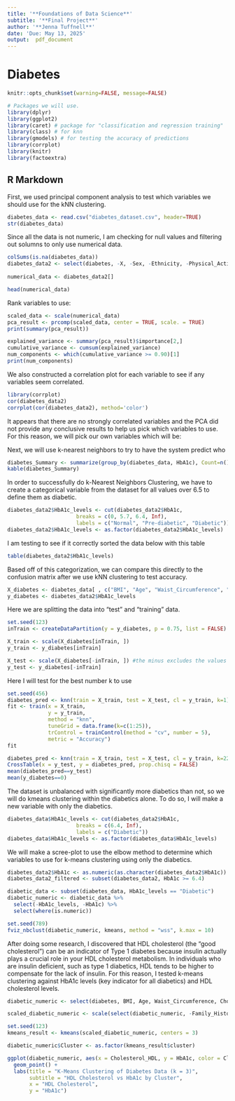 ---
title: '**Foundations of Data Science**'
subtitle: '**Final Project**'
author: '**Jenna Tuffnell**'
date: 'Due: May 13, 2025'
output:  pdf_document
---
\hrule

# Diabetes

```{r, include=FALSE}
knitr::opts_chunk$set(warning=FALSE, message=FALSE)
```

```{r}
# Packages we will use.
library(dplyr)
library(ggplot2)
library(caret) # package for "classification and regression training"
library(class) # for knn
library(gmodels) # for testing the accuracy of predictions
library(corrplot)
library(knitr)
library(factoextra)
```

## R Markdown

First, we used principal component analysis to test which variables we should use for the kNN clustering. 

```{r}
diabetes_data <- read.csv("diabetes_dataset.csv", header=TRUE)
str(diabetes_data)
```


Since all the data is not numeric, I am checking for null values and filtering out solumns to only use numerical data.

```{r}
colSums(is.na(diabetes_data))
diabetes_data2 <- select(diabetes, -X, -Sex, -Ethnicity, -Physical_Activity_Level, -Smoking_Status, -Alcohol_Consumption)
      
numerical_data <- diabetes_data2[]

head(numerical_data)
```
Rank variables to use: 
```{r}
scaled_data <- scale(numerical_data)
pca_result <- prcomp(scaled_data, center = TRUE, scale. = TRUE)
print(summary(pca_result))
```
```{r}
explained_variance <- summary(pca_result)$importance[2,]
cumulative_variance <- cumsum(explained_variance)
num_components <- which(cumulative_variance >= 0.90)[1]
print(num_components)
```

We also constructed a correlation plot for each variable to see if any variables seem correlated. 
```{r}
library(corrplot)
cor(diabetes_data2)
corrplot(cor(diabetes_data2), method='color')
```
It appears that there are no strongly correlated variables and the PCA did not provide any conclusive results to help us pick which variables to use. For this reason, we will pick our own variables which will be: 

Next, we will use k-nearest neighbors to try to have the system predict who 

```{r}
diabetes_Summary <- summarize(group_by(diabetes_data, HbA1c), Count=n(), Percentage=n()/nrow(diabetes_data2)*100)
kable(diabetes_Summary)
```
In order to successfully do k-Nearest Neighbors Clustering, we have to create a categorical variable from the dataset for all values over 6.5 to define them as diabetic. 

```{r}
diabetes_data2$HbA1c_levels <- cut(diabetes_data2$HbA1c,
                      breaks = c(0, 5.7, 6.4, Inf),
                      labels = c("Normal", "Pre-diabetic", "Diabetic"))
diabetes_data2$HbA1c_levels <- as.factor(diabetes_data2$HbA1c_levels)
```

I am testing to see if it correctly sorted the data below with this table

```{r}
table(diabetes_data2$HbA1c_levels)
```
Based off of this categorization, we can compare this directly to the confusion matrix after we use kNN clustering to test accuracy. 

```{r}
X_diabetes <- diabetes_data[ , c("BMI", "Age", "Waist_Circumference", "Cholesterol_LDL", "Family_History_of_Diabetes", "Fasting_Blood_Glucose")] # first space for rows, if you don't specify it includes all
y_diabetes <- diabetes_data2$HbA1c_levels
```
Here we are splitting the data into "test" and "training" data. 
```{r}
set.seed(123)
inTrain <- createDataPartition(y = y_diabetes, p = 0.75, list = FALSE)
```

```{r}
X_train <- scale(X_diabetes[inTrain, ])
y_train <- y_diabetes[inTrain]

X_test <- scale(X_diabetes[-inTrain, ]) #the minus excludes the values specified
y_test <- y_diabetes[-inTrain]
```
Here I will test for the best number k to use
```{r}
set.seed(456)
diabetes_pred <- knn(train = X_train, test = X_test, cl = y_train, k=1)
fit <- train(x = X_train,
             y = y_train, 
             method = "knn",
             tuneGrid = data.frame(k=c(1:25)),
             trControl = trainControl(method = "cv", number = 5),
             metric = "Accuracy")
fit
```


```{r}
diabetes_pred <- knn(train = X_train, test = X_test, cl = y_train, k=22)
CrossTable(x = y_test, y = diabetes_pred, prop.chisq = FALSE)
mean(diabetes_pred==y_test)
mean(y_diabetes==0)
```
The dataset is unbalanced with significantly more diabetics than not, so we will do kmeans clustering within the diabetics alone. To do so, I will make a new variable with only the diabetics.
```{r}
diabetes_data$HbA1c_levels <- cut(diabetes_data2$HbA1c,
                      breaks = c(6.4, Inf),
                      labels = c("Diabetic"))
diabetes_data$HbA1c_levels <- as.factor(diabetes_data$HbA1c_levels)
```
We will make a scree-plot to use the elbow method to determine which variables to use for k-means clustering using only the diabetics.
```{r}
diabetes_data2$HbA1c <- as.numeric(as.character(diabetes_data2$HbA1c))
diabetes_data2_filtered <- subset(diabetes_data2, HbA1c >= 6.4)
```


```{r}
diabetic_data <- subset(diabetes_data, HbA1c_levels == "Diabetic")
diabetic_numeric <- diabetic_data %>% 
  select(-HbA1c_levels, -HbA1c) %>% 
  select(where(is.numeric))
```
```{r}
set.seed(789)
fviz_nbclust(diabetic_numeric, kmeans, method = "wss", k.max = 10)
```
After doing some research, I discovered that HDL cholesterol (the "good cholesterol") can be an indicator of Type 1 diabetes because insulin actually plays a crucial role in your HDL cholesterol metabolism. In individuals who are insulin deficient, such as type 1 diabetics, HDL tends to be higher to compensate for the lack of insulin. For this reason, I tested k-means clustering against HbA1c levels (key indicator for all diabetics) and HDL cholesterol levels. 
```{r}
diabetic_numeric <- select(diabetes, BMI, Age, Waist_Circumference, Cholesterol_LDL, Cholesterol_HDL, Family_History_of_Diabetes, HbA1c)

scaled_diabetic_numeric <- scale(select(diabetic_numeric, -Family_History_of_Diabetes))

set.seed(123)
kmeans_result <- kmeans(scaled_diabetic_numeric, centers = 3)

diabetic_numeric$Cluster <- as.factor(kmeans_result$cluster)

ggplot(diabetic_numeric, aes(x = Cholesterol_HDL, y = HbA1c, color = Cluster)) +
  geom_point() +
  labs(title = "K-Means Clustering of Diabetes Data (k = 3)",
       subtitle = "HDL Cholesterol vs HbA1c by Cluster",
       x = "HDL Cholesterol",
       y = "HbA1c")

```

 


